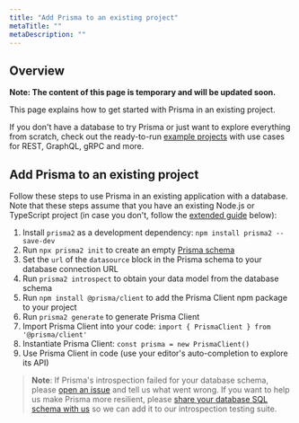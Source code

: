 ```yaml
---
title: "Add Prisma to an existing project"
metaTitle: ""
metaDescription: ""
---
```


## Overview

**Note: The content of this page is temporary and will be updated soon.**

This page explains how to get started with Prisma in an existing project.

If you don't have a database to try Prisma or just want to explore everything from scratch, check out the ready-to-run [example projects](https://github.com/prisma/prisma-examples/) with use cases for REST, GraphQL, gRPC and more.

## Add Prisma to an existing project

Follow these steps to use Prisma in an existing application with a database. Note that these steps assume that you have an existing Node.js or TypeScript project (in case you don't, follow the [extended guide](#extended-guide) below):

1. Install `prisma2` as a development dependency: `npm install prisma2 --save-dev`
1. Run `npx prisma2 init` to create an empty [Prisma schema]()
1. Set the `url` of the `datasource` block in the Prisma schema to your database connection URL
1. Run `prisma2 introspect` to obtain your data model from the database schema
1. Run `npm install @prisma/client` to add the Prisma Client npm package to your project
1. Run `prisma2 generate` to generate Prisma Client
1. Import Prisma Client into your code: `import { PrismaClient } from '@prisma/client'`
1. Instantiate Prisma Client: `const prisma = new PrismaClient()`
1. Use Prisma Client in code (use your editor's auto-completion to explore its API)

> **Note**: If Prisma's introspection failed for your database schema, please [open an issue](https://github.com/prisma/prisma2/issues/new) and tell us what went wrong. If you want to help us make Prisma more resilient, please [share your database SQL schema with us](https://github.com/prisma/prisma2/issues/757) so we can add it to our introspection testing suite.
